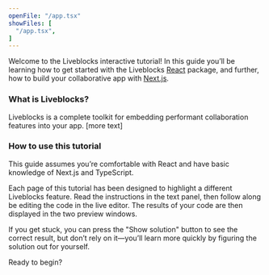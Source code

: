 ```yaml
---
openFile: "/app.tsx"
showFiles: [
  "/app.tsx",
]
---
```


Welcome to the Liveblocks interactive tutorial! In this guide you’ll be learning how to get started
with the Liveblocks [React](https://react.dev/) package, and further, how to build your collaborative app with [Next.js](https://nextjs.org/).

### What is Liveblocks?

Liveblocks is a complete toolkit for embedding performant collaboration features into your app. [more text]

### How to use this tutorial

<Banner title="Prerequisites">

This guide assumes you’re comfortable with React and have basic knowledge of Next.js and TypeScript.

</Banner>

Each page of this tutorial has been designed to highlight a different Liveblocks feature. Read the instructions in the
text panel, then follow along be editing the code in the live editor. The results of your code are then displayed
in the two preview windows.

If you get stuck, you can press the "Show solution" button to see the correct result, but don’t rely on it—you’ll learn
 more quickly by figuring the solution out for yourself.
 
Ready to begin?
